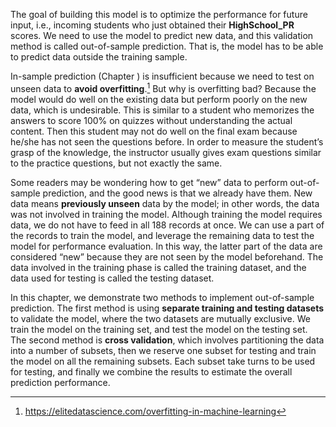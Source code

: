 The goal of building this model is to optimize the performance for future input, i.e., incoming students who just obtained their **HighSchool_PR** scores. We need to use the model to predict new data, and this validation method is called out-of-sample prediction. That is, the model has to be able to predict data outside the training sample.   

In-sample prediction (Chapter \ref{validation}) is insufficient because we need to test on unseen data to **avoid overfitting**.^[<https://elitedatascience.com/overfitting-in-machine-learning>] But why is overfitting bad? Because the model would do well on the existing data but perform poorly on the new data, which is undesirable. This is similar to a student who memorizes the answers to score 100% on quizzes without understanding the actual content. Then this student may not do well on the final exam because he/she has not seen the questions before. In order to measure the student's grasp of the knowledge, the instructor usually gives exam questions similar to the practice questions, but not exactly the same.    

Some readers may be wondering how to get "new" data to perform out-of-sample prediction, and the good news is that we already have them. New data means **previously unseen** data by the model; in other words, the data was not involved in training the model. Although training the model requires data, we do not have to feed in all 188 records at once. We can use a part of the records to train the model, and leverage the remaining data to test the model for performance evaluation. In this way, the latter part of the data are considered "new" because they are not seen by the model beforehand. The data involved in the training phase is called the training dataset, and the data used for testing is called the testing dataset.  

In this chapter, we demonstrate two methods to implement out-of-sample prediction. The first method is using **separate training and testing datasets** to validate the model, where the two datasets are mutually exclusive. We train the model on the training set, and test the model on the testing set. The second method is **cross validation**, which involves partitioning the data into a number of subsets, then we reserve one subset for testing and train the model on all the remaining subsets. Each subset take turns to be used for testing, and finally we combine the results to estimate the overall prediction performance.  
